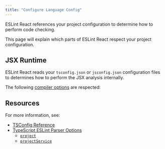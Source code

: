 ```yaml
---
title: "Configure Language Config"
---
```



ESLint React references your project configuration to determine how to perform code checking.

This page will explain which parts of ESLint React respect your project configuration.

## JSX Runtime

ESLint React reads your `tsconfig.json` or `jsconfig.json` configuration files to determines how to perform the JSX analysis internally.

The following [compiler options](https://www.typescriptlang.org/tsconfig/#compilerOptions) are respected:

<JSXRuntimeTypeTable />

## Resources

For more information, see:

- [TSConfig Reference](https://www.typescriptlang.org/tsconfig#JavaScript-Project-Configuration)
- [TypeScript ESLint Parser Options](https://typescript-eslint.io/packages/parser)
  - [`project`](https://typescript-eslint.io/packages/parser#project)
  - [`projectService`](https://typescript-eslint.io/packages/parser#projectService)
